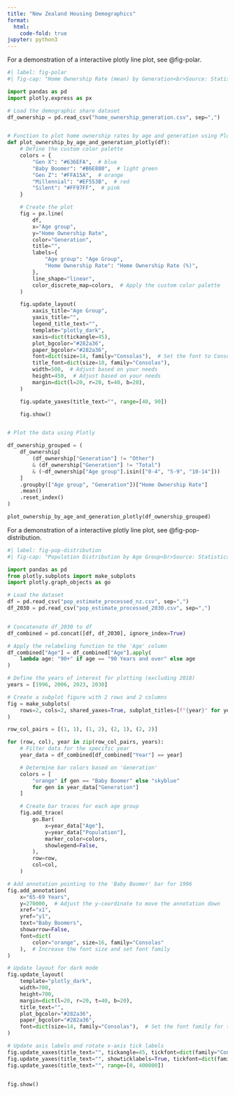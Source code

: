 ```yaml
---
title: "New Zealand Housing Demographics"
format:
  html:
    code-fold: true
jupyter: python3
---
```


For a demonstration of a interactiive plotly line plot, see @fig-polar.

```python
#| label: fig-polar
#| fig-cap: "Home Ownership Rate (mean) by Generation<br>Source: Statistics NZ"

import pandas as pd
import plotly.express as px

# Load the demographic share dataset
df_ownership = pd.read_csv("home_ownership_generation.csv", sep=",")


# Function to plot home ownership rates by age and generation using Plotly
def plot_ownership_by_age_and_generation_plotly(df):
    # Define the custom color palette
    colors = {
        "Gen X": "#636EFA",  # blue
        "Baby Boomer": "#B6E880",  # light green
        "Gen Z": "#FFA15A",  # orange
        "Millennial": "#EF553B",  # red
        "Silent": "#FF97FF",  # pink
    }

    # Create the plot
    fig = px.line(
        df,
        x="Age group",
        y="Home Ownership Rate",
        color="Generation",
        title="",
        labels={
            "Age group": "Age Group",
            "Home Ownership Rate": "Home Ownership Rate (%)",
        },
        line_shape="linear",
        color_discrete_map=colors,  # Apply the custom color palette
    )

    fig.update_layout(
        xaxis_title="Age Group",
        yaxis_title="",
        legend_title_text="",
        template="plotly_dark",
        xaxis=dict(tickangle=45),
        plot_bgcolor="#282a36",
        paper_bgcolor="#282a36",
        font=dict(size=14, family="Consolas"),  # Set the font to Consolas
        title_font=dict(size=18, family="Consolas"),
        width=500,  # Adjust based on your needs
        height=450,  # Adjust based on your needs
        margin=dict(l=20, r=20, t=40, b=20),
    )

    fig.update_yaxes(title_text="", range=[40, 90])

    fig.show()


# Plot the data using Plotly

df_ownership_grouped = (
    df_ownership[
        (df_ownership["Generation"] != "Other")
        & (df_ownership["Generation"] != "Total")
        & (~df_ownership["Age group"].isin(["0-4", "5-9", "10-14"]))
    ]
    .groupby(["Age group", "Generation"])["Home Ownership Rate"]
    .mean()
    .reset_index()
)

plot_ownership_by_age_and_generation_plotly(df_ownership_grouped)
```

For a demonstration of a interactiive plotly line plot, see @fig-pop-distribution.

```python
#| label: fig-pop-distribution
#| fig-cap: "Population Distribution by Age Group<br>Source: Statistics NZ"

import pandas as pd
from plotly.subplots import make_subplots
import plotly.graph_objects as go

# Load the dataset
df = pd.read_csv("pop_estimate_processed_nz.csv", sep=",")
df_2030 = pd.read_csv("pop_estimate_processed_2030.csv", sep=",")


# Concatenate df_2030 to df
df_combined = pd.concat([df, df_2030], ignore_index=True)

# Apply the relabeling function to the 'Age' column
df_combined["Age"] = df_combined["Age"].apply(
    lambda age: "90+" if age == "90 Years and over" else age
)

# Define the years of interest for plotting (excluding 2018)
years = [1996, 2006, 2023, 2030]

# Create a subplot figure with 2 rows and 2 columns
fig = make_subplots(
    rows=2, cols=2, shared_yaxes=True, subplot_titles=[f"{year}" for year in years]
)

row_col_pairs = [(1, 1), (1, 2), (2, 1), (2, 2)]

for (row, col), year in zip(row_col_pairs, years):
    # Filter data for the specific year
    year_data = df_combined[df_combined["Year"] == year]

    # Determine bar colors based on 'Generation'
    colors = [
        "orange" if gen == "Baby Boomer" else "skyblue"
        for gen in year_data["Generation"]
    ]

    # Create bar traces for each age group
    fig.add_trace(
        go.Bar(
            x=year_data["Age"],
            y=year_data["Population"],
            marker_color=colors,
            showlegend=False,
        ),
        row=row,
        col=col,
    )

# Add annotation pointing to the 'Baby Boomer' bar for 1996
fig.add_annotation(
    x="65-69 Years",
    y=270000,  # Adjust the y-coordinate to move the annotation down
    xref="x1",
    yref="y1",
    text="Baby Boomers",
    showarrow=False,
    font=dict(
        color="orange", size=16, family="Consolas"
    ),  # Increase the font size and set font family
)

# Update layout for dark mode
fig.update_layout(
    template="plotly_dark",
    width=700,  
    height=700,  
    margin=dict(l=20, r=20, t=40, b=20),
    title_text="",
    plot_bgcolor="#282a36",
    paper_bgcolor="#282a36",
    font=dict(size=14, family="Consolas"),  # Set the font family for the entire plot
)

# Update axis labels and rotate x-axis tick labels
fig.update_xaxes(title_text="", tickangle=45, tickfont=dict(family="Consolas"))
fig.update_yaxes(title_text="", showticklabels=True, tickfont=dict(family="Consolas"))
fig.update_yaxes(title_text="", range=[0, 400000])


fig.show()
```

